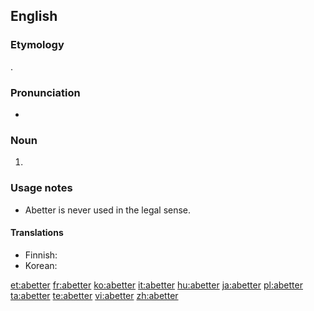 ==English==

===Etymology===
{{suffix|abet|er}}.

===Pronunciation===
* {{a|US}} {{IPA|/ə.ˈbɛt.ɚ/|/ə.ˈbɛt.e/|/ə.ˈbɛd.ɚ/|/ə.ˈbɛt.e/}}

===Noun===
{{en-noun}}

# {{alternate form of |abettor}}

===Usage notes===
* Abetter is never used in the legal sense.

====Translations====
{{rfc-level|Translations at L4+ not in L3 POS section|lang=en}}
* Finnish: {{t|fi|avunantaja}}
* Korean: {{t|ko|교사자}}

[[et:abetter]]
[[fr:abetter]]
[[ko:abetter]]
[[it:abetter]]
[[hu:abetter]]
[[ja:abetter]]
[[pl:abetter]]
[[ta:abetter]]
[[te:abetter]]
[[vi:abetter]]
[[zh:abetter]]